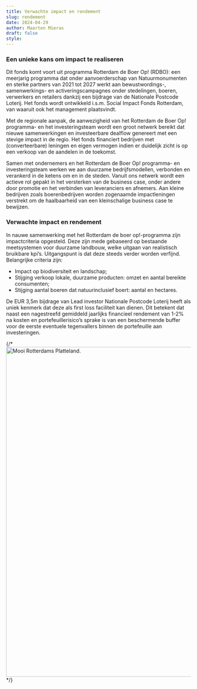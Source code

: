 ```yaml
---
title: Verwachte impact en rendement
slug: rendement
date: 2024-04-29
author: Maarten Mieras
draft: false
style:
---
```



### Een unieke kans om impact te realiseren

Dit fonds komt voort uit programma Rotterdam de Boer Op! (RDBO): een meerjarig programma dat onder aanvoerderschap van Natuurmonumenten en sterke partners van 2021 tot 2027 werkt aan bewustwordings-, samenwerkings- en activeringscampagnes onder stedelingen, boeren, verwerkers en retailers dankzij een bijdrage van de Nationale Postcode Loterij. Het fonds wordt ontwikkeld i.s.m. Social Impact Fonds Rotterdam, van waaruit ook het management plaatsvindt.

Met de regionale aanpak, de aanwezigheid van het Rotterdam de Boer Op! programma- en het investeringsteam wordt een groot netwerk bereikt dat nieuwe samenwerkingen en investeerbare dealflow genereert met een stevige impact in de regio. Het fonds financiert bedrijven met (converteerbare) leningen en eigen vermogen indien er duidelijk zicht is op een verkoop van de aandelen in de toekomst.

Samen met ondernemers en het Rotterdam de Boer Op! programma- en investeringsteam werken we aan duurzame bedrijfsmodellen, verbonden en verankerd in de ketens om en in de steden. Vanuit ons netwerk wordt een actieve rol gepakt in het versterken van de business case, onder andere door promotie en het verbinden van leveranciers en afnemers. Aan kleine bedrijven zoals boerenbedrijven worden zogenaamde impactleningen verstrekt om de haalbaarheid van een kleinschalige business case te bewijzen.

### Verwachte impact en rendement

In nauwe samenwerking met het Rotterdam de boer op!-programma zijn impactcriteria opgesteld. Deze zijn mede gebaseerd op bestaande meetsystemen voor duurzame landbouw, welke uitgaan van realistisch bruikbare kpi’s. Uitgangspunt is dat deze steeds verder worden verfijnd. Belangrijke criteria zijn:

- Impact op biodiversiteit en landschap;
- Stijging verkoop lokale, duurzame producten: omzet en aantal bereikte consumenten;
- Stijging aantal boeren dat natuurinclusief boert: aantal en hectares.

De EUR 3,5m bijdrage van Lead investor Nationale Postcode Loterij heeft als uniek kenmerk dat deze als first loss faciliteit kan dienen. Dit betekent dat naast een nagestreefd gemiddeld jaarlijks financieel rendement van 1-2% na kosten en portefeuillerisico’s sprake is van een beschermende buffer voor de eerste eventuele tegenvallers binnen de portefeuille aan investeringen.

{/* <Image src="/assets/img/platteland.jpg" alt="Mooi Rotterdams Platteland." width="1600" height="900" class="breakout" /> */}
